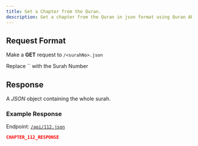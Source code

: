 ---
title: Get a Chapter from the Quran.
description: Get a chapter from the Quran in json format using Quran API
---



## Request Format

Make a **GET** request to `/<surahNo>.json`

<Callout type="info">
  Replace `<surahNo>` with the Surah Number
</Callout>

## Response

A *_JSON_* object containing the whole surah.

### Example Response

Endpoint: [`/api/112.json`](/api/112.json)

```json copy
CHAPTER_112_RESPONSE
```
